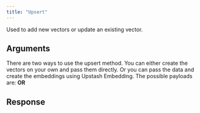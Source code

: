 ```yaml
---
title: "Upsert"
---
```

Used to add new vectors or update an existing vector.
## Arguments
There are two ways to use the upsert method. You can either create the vectors on your own and pass them directly.
Or you can pass the data and create the embeddings using Upstash Embedding. The possible payloads are:
**OR**
## Response